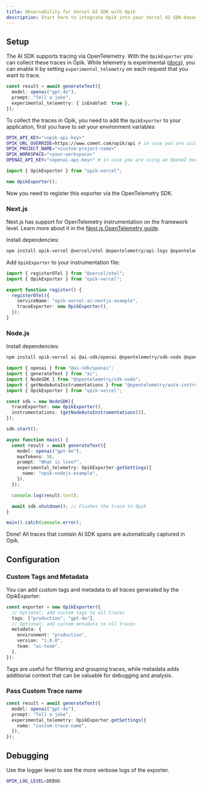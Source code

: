 ```yaml
---
title: Observability for Vercel AI SDK with Opik
description: Start here to integrate Opik into your Vercel AI SDK-based genai application for end-to-end LLM observability, unit testing, and optimization.
---
```


## Setup

The AI SDK supports tracing via OpenTelemetry. With the `OpikExporter` you can collect these traces in Opik.
While telemetry is experimental ([docs](https://sdk.vercel.ai/docs/ai-sdk-core/telemetry#enabling-telemetry)), you can enable it by setting `experimental_telemetry` on each request that you want to trace.

```ts
const result = await generateText({
  model: openai("gpt-4o"),
  prompt: "Tell a joke",
  experimental_telemetry: { isEnabled: true },
});
```

To collect the traces in Opik, you need to add the `OpikExporter` to your application, first you have to set your environment variables

```bash filename=".env"
OPIK_API_KEY="<opik-api-key>"
OPIK_URL_OVERRIDE=https://www.comet.com/opik/api # in case you are using the Cloud version
OPIK_PROJECT_NAME="<custom-project-name>"
OPIK_WORKSPACE="<your-workspace>"
OPENAI_API_KEY="<openai-api-key>" # in case you are using an OpenAI model
```

```ts
import { OpikExporter } from "opik-vercel";

new OpikExporter();
```

Now you need to register this exporter via the OpenTelemetry SDK.

### Next.js

Next.js has support for OpenTelemetry instrumentation on the framework level. Learn more about it in the [Next.js OpenTelemetry guide](https://nextjs.org/docs/app/building-your-application/optimizing/open-telemetry).

Install dependencies:

```bash
npm install opik-vercel @vercel/otel @opentelemetry/api-logs @opentelemetry/instrumentation @opentelemetry/sdk-logs
```

Add `OpikExporter` to your instrumentation file:

```ts filename="instrumentation.ts"
import { registerOTel } from "@vercel/otel";
import { OpikExporter } from "opik-vercel";

export function register() {
  registerOTel({
    serviceName: "opik-vercel-ai-nextjs-example",
    traceExporter: new OpikExporter(),
  });
}
```

### Node.js

Install dependencies:

```bash
npm install opik-vercel ai @ai-sdk/openai @opentelemetry/sdk-node @opentelemetry/auto-instrumentations-node
```

```ts
import { openai } from "@ai-sdk/openai";
import { generateText } from "ai";
import { NodeSDK } from "@opentelemetry/sdk-node";
import { getNodeAutoInstrumentations } from "@opentelemetry/auto-instrumentations-node";
import { OpikExporter } from "opik-vercel";

const sdk = new NodeSDK({
  traceExporter: new OpikExporter(),
  instrumentations: [getNodeAutoInstrumentations()],
});

sdk.start();

async function main() {
  const result = await generateText({
    model: openai("gpt-4o"),
    maxTokens: 50,
    prompt: "What is love?",
    experimental_telemetry: OpikExporter.getSettings({
      name: "opik-nodejs-example",
    }),
  });

  console.log(result.text);

  await sdk.shutdown(); // Flushes the trace to Opik
}

main().catch(console.error);
```

Done! All traces that contain AI SDK spans are automatically captured in Opik.

## Configuration

### Custom Tags and Metadata

You can add custom tags and metadata to all traces generated by the OpikExporter:

```ts
const exporter = new OpikExporter({
  // Optional: add custom tags to all traces
  tags: ["production", "gpt-4o"],
  // Optional: add custom metadata to all traces
  metadata: {
    environment: "production",
    version: "1.0.0",
    team: "ai-team",
  },
});
```

Tags are useful for filtering and grouping traces, while metadata adds additional context that can be valuable for debugging and analysis.

### Pass Custom Trace name

```ts
const result = await generateText({
  model: openai("gpt-4o"),
  prompt: "Tell a joke",
  experimental_telemetry: OpikExporter.getSettings({
    name: "custom-trace-name",
  }),
});
```

## Debugging

Use the logger level to see the more verbose logs of the exporter.

```bash filename=".env"
OPIK_LOG_LEVEL=DEBUG
```
